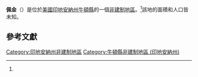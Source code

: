 {{noteTA
|G1=USState
|G2=地名
|G3=Unit
}}
{{Infobox settlement
|official_name            = 佩金
|native_name              = Perkins
|settlement_type          = [[非建制地區|非建制地區]]
|image_skyline            = 
|imagesize                = 
|pushpin_map              = USA Indiana
|pushpin_label            = 佩金
|pushpin_label_position   = top
|pushpin_map_caption      = 佩金在印地安納州的位置
|subdivision_type         = [[世界政區索引|國家]]
|subdivision_type1        = [[美国州份|州份]]
|subdivision_type2        = [[印地安納州行政区划|縣]]
|subdivision_name         = [[美国|美国]]
|subdivision_name1        = [[印地安納州|印地安納州]]
|subdivision_name2        = [[牛頓縣_(印地安納州)|牛頓縣]]
|elevation_ft             = 686
|elevation_footnotes    = <ref name="GR3">{{cite web|url=http://geonames.usgs.gov|accessdate=2008-01-31|title=US Board on Geographic Names|publisher=[[United_States_Geological_Survey|United States Geological Survey]]|date=2007-10-25|archive-date=2012-02-26|archive-url=https://www.webcitation.org/65jET5cdV?url=http://geonames.usgs.gov/|dead-url=no}}</ref>
|area_total_km2           = 
|area_total_sq_mi         = 
|area_land_km2            = 
|area_land_sq_mi          = 
|area_water_km2           = 
|area_water_sq_mi         = 
|population_as_of         = 
|population_footnotes     = 
|population_total         = 
|population_metro         = 
|population_density_km2   = 
|population_density_sq_mi = 
|timezone                 = [[北美中部時區|北美中部時區]]
|utc_offset               = -6
|coordinates              = {{coord|40|45|54|N|87|21|47|W|region:US-IA|display=inline,title}}
| coor_pinpoint           = 
| coordinates_footnotes   = 
|timezone_DST             = CDT
|utc_offset_DST           = -5
|postal_code_type       = [[郵政編碼|郵政編碼]]
|postal_code            = 47948
|area_code = 219
|blank1_name = [[地名信息系统|GNIS ID]]
|blank1_info = 441021<ref name="gnis">{{cite gnis|441021|name=Perkins}}</ref>
}}
'''佩金'''（{{lang-en|Perkins}}）是位於[[美國|美國]][[印地安納州|印地安納州]][[牛頓縣_(印地安納州)|牛頓縣]]的一個[[非建制地區|非建制地區]]。<ref name="gnis"/>該地的面積和人口皆未知。
== 參考文獻 ==
{{reflist}}

{{牛頓縣 (印地安納州)}}
[[Category:印地安納州非建制地區|Category:印地安納州非建制地區]]
[[Category:牛頓縣非建制地區_(印地安納州)|Category:牛頓縣非建制地區 (印地安納州)]]

{{Indiana-geo-stub}}